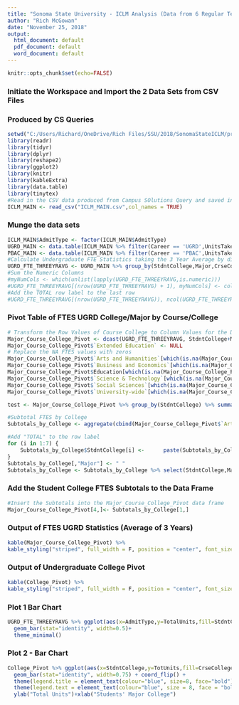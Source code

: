 ```yaml
---
title: "Sonoma State University - ICLM Analysis (Data from 6 Regular Terms)"
author: "Rich McGowan"
date: "November 25, 2018"
output:
  html_document: default
  pdf_document: default
  word_document: default
---
```

```r
knitr::opts_chunk$set(echo=FALSE)
```
###  Initiate the Workspace and Import the 2 Data Sets from CSV Files
###  Produced by CS Queries
```r
setwd("C:/Users/Richard/OneDrive/Rich Files/SSU/2018/SonomaStateICLM/project")
library(readr)
library(tidyr)
library(dplyr)
library(reshape2)
library(ggplot2)
library(knitr)
library(kableExtra)
library(data.table)
library(tinytex)
#Read in the CSV data produced from Campus SOlutions Query and saved in local folder
ICLM_MAIN <- read_csv("ICLM_MAIN.csv",col_names = TRUE)
```
###  Munge the data sets
```r
ICLM_MAIN$AdmitType <- factor(ICLM_MAIN$AdmitType)
UGRD_MAIN <- data.table(ICLM_MAIN %>% filter(Career == 'UGRD',UnitsTakenPrgrss > 0))
PBAC_MAIN <- data.table(ICLM_MAIN %>% filter(Career == 'PBAC',UnitsTakenPrgrss > 0))
#Calculate Undergraduate FTE Statistics taking the 3 Year Average by dividing by 6 (regular terms)
UGRD_FTE_THREEYRAVG <- UGRD_MAIN %>% group_by(StdntCollege,Major,CrseCollege) %>% summarize(FTES= round(sum(UnitsTakenPrgrss)/15)/6)
#Sum the Numeric Columns
#myNumCols <- which(unlist(lapply(UGRD_FTE_THREEYRAVG,is.numeric)))
#UGRD_FTE_THREEYRAVG[(nrow(UGRD_FTE_THREEYRAVG) + 1), myNumCols] <- colSums(round(UGRD_FTE_THREEYRAVG[, myNumCols]), na.rm=TRUE)
#Add the TOTAL row label to the last row
#UGRD_FTE_THREEYRAVG[(nrow(UGRD_FTE_THREEYRAVG)), ncol(UGRD_FTE_THREEYRAVG)-4] <- 'TOTAL'

```
###  Pivot Table of FTES UGRD College/Major by Course/College
```r
# Transform the Row Values of Course College to Column Values for the Data Frame
Major_Course_College_Pivot <- dcast(UGRD_FTE_THREEYRAVG, StdntCollege+Major~CrseCollege)
Major_Course_College_Pivot$`Extended Education` <- NULL
# Replace the NA FTES values with zeros
Major_Course_College_Pivot$`Arts and Humanities`[which(is.na(Major_Course_College_Pivot$`Arts and Humanities`))] <- 0
Major_Course_College_Pivot$`Business and Economics`[which(is.na(Major_Course_College_Pivot$`Business and Economics`))] <- 0
Major_Course_College_Pivot$Education[which(is.na(Major_Course_College_Pivot$Education))] <- 0
Major_Course_College_Pivot$`Science & Technology`[which(is.na(Major_Course_College_Pivot$`Science & Technology`))] <- 0
Major_Course_College_Pivot$`Social Sciences`[which(is.na(Major_Course_College_Pivot$`Social Sciences`))] <- 0
Major_Course_College_Pivot$`University-wide`[which(is.na(Major_Course_College_Pivot$`University-wide`))] <- 0

test <- Major_Course_College_Pivot %>% group_by(StdntCollege) %>% summarise(sum(`Arts and Humanities`,`Business and Economics`,Education,`Science & Technology`,`Social Sciences`,`University-wide`))

#Subtotal FTES by College
Subtotals_by_College <- aggregate(cbind(Major_Course_College_Pivot$`Arts and Humanities`,Major_Course_College_Pivot$`Business and Economics`,Major_Course_College_Pivot$Education,Major_Course_College_Pivot$`Science & Technology`,Major_Course_College_Pivot$`Social Sciences`,Major_Course_College_Pivot$`University-wide`),by=list(StdntCollege=Major_Course_College_Pivot$StdntCollege), FUN=sum)

#Add "TOTAL" to the row label
for (i in 1:7) {
    Subtotals_by_College$StdntCollege[i] <-      paste(Subtotals_by_College$StdntCollege[i]," TOTAL")
}
Subtotals_by_College[,"Major"] <- " "
Subtotals_by_College <- Subtotals_by_College %>% select(StdntCollege,Major,`Arts and Humanities`,`Business and Economics`,Education,`Science & Technology`,`Social Sciences`,`University-wide`)

```
###  Add the Student College FTES Subtotals to the Data Frame
```r
#Insert the Subtotals into the Major_Course_College_Pivot data frame
Major_Course_College_Pivot[4,]<- Subtotals_by_College[1,]

```




###  Output of FTES UGRD Statistics (Average of 3 Years)
```r
kable(Major_Course_College_Pivot) %>% 
kable_styling("striped", full_width = F, position = "center", font_size = 10)

```
###  Output of Undergraduate College Pivot
```r
kable(College_Pivot) %>% 
kable_styling("striped", full_width = F, position = "center", font_size = 10)
```
###  Plot 1 Bar Chart
```r
UGRD_FTE_THREEYRAVG %>% ggplot(aes(x=AdmitType,y=TotalUnits,fill=StdntCollege))+
  geom_bar(stat="identity", width=0.5)+
  theme_minimal()
```
### Plot 2 - Bar Chart
```r
College_Pivot %>% ggplot(aes(x=StdntCollege,y=TotUnits,fill=CrseCollege)) +
  geom_bar(stat="identity", width=0.75) + coord_flip() +
  theme(legend.title = element_text(colour="blue", size=8, face="bold"))+
  theme(legend.text = element_text(colour="blue", size = 8, face = "bold"))+
  ylab("Total Units")+xlab("Students' Major College")
```

